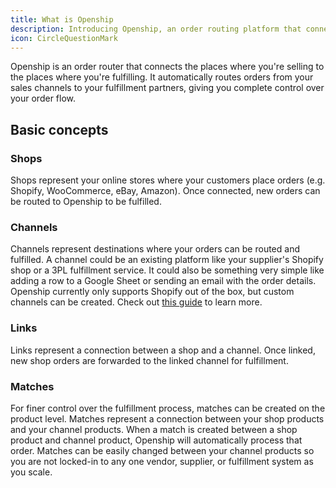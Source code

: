 ```yaml
---
title: What is Openship
description: Introducing Openship, an order routing platform that connects your sales channels to fulfillment partners.
icon: CircleQuestionMark
---
```



Openship is an order router that connects the places where you're selling to the places where you're fulfilling. It automatically routes orders from your sales channels to your fulfillment partners, giving you complete control over your order flow.

<IntroDiagram />

## Basic concepts

### Shops

Shops represent your online stores where your customers place orders (e.g. Shopify, WooCommerce, eBay, Amazon). Once connected, new orders can be routed to Openship to be fulfilled.

<ShopDiagram />

### Channels

Channels represent destinations where your orders can be routed and fulfilled. A channel could be an existing platform like your supplier's Shopify shop or a 3PL fulfillment service. It could also be something very simple like adding a row to a Google Sheet or sending an email with the order details. Openship currently only supports Shopify out of the box, but custom channels can be created. Check out [this guide](/docs/openship/ecommerce/how-to-guides/create-custom-channel) to learn more.

<ChannelDiagram />

### Links

Links represent a connection between a shop and a channel. Once linked, new shop orders are forwarded to the linked channel for fulfillment.

<LinkDiagram />

### Matches

For finer control over the fulfillment process, matches can be created on the product level. Matches represent a connection between your shop products and your channel products. When a match is created between a shop product and channel product, Openship will automatically process that order. Matches can be easily changed between your channel products so you are not locked-in to any one vendor, supplier, or fulfillment system as you scale.

<MatchDiagram />